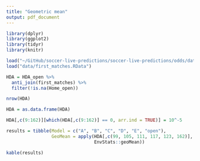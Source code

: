 ```yaml
---
title: "Geometric mean"
output: pdf_document
---
```


```r
library(dplyr)
library(ggplot2)
library(tidyr)
library(knitr)

load("~/GitHub/soccer-live-predictions/soccer-live-predictions/odds/data/HDA_open.RData")
load("data/first_matches.RData")

HDA = HDA_open %>%
  anti_join(first_matches) %>%
  filter(!is.na(Home_open))

nrow(HDA)

HDA = as.data.frame(HDA)

HDA[,c(9:162)][which(HDA[,c(9:162)] == 0, arr.ind = TRUE)] = 10^-5
```

```r
results = tibble(Model = c("A", "B", "C", "D", "E", "open"),
                 GeoMean = apply(HDA[,c(99, 105, 111, 117, 123, 162)], 2, 
                                 EnvStats::geoMean))

kable(results)
```
